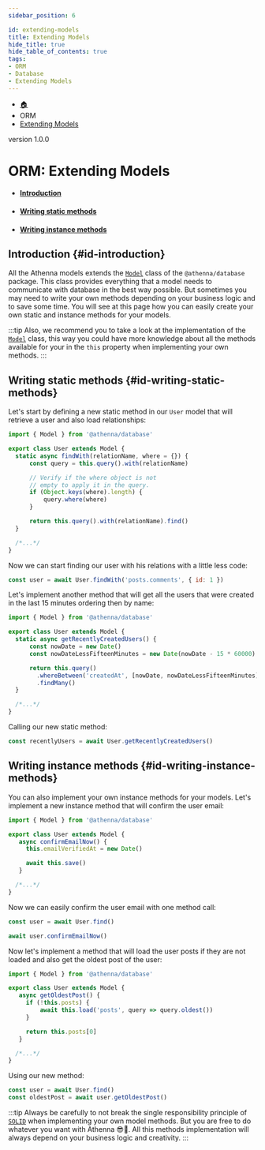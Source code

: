 ```yaml
---
sidebar_position: 6

id: extending-models
title: Extending Models
hide_title: true
hide_table_of_contents: true
tags:
- ORM
- Database
- Extending Models
---
```


<nav aria-label="breadcrumbs">
    <ul class="breadcrumbs">
        <li class="breadcrumbs__item">
            <a class="breadcrumbs__link" href="/">🏠</a>
        </li>
        <li class="breadcrumbs__item">
            <a class="breadcrumbs__link">ORM</a>
        </li>
        <li class="breadcrumbs__item">
            <a class="breadcrumbs__link" href="/docs/orm/extending-models">Extending Models</a>
        </li>
    </ul>
</nav>

<span class="badge badge--secondary margin-top-bot">version 1.0.0</span>

# ORM: Extending Models

- #### [Introduction](#id-introduction)
- #### [Writing static methods](#id-writing-static-methods)
- #### [Writing instance methods](#id-writing-instance-methods)

## Introduction {#id-introduction}

All the Athenna models extends the [`Model`](https://github.com/AthennaIO/Database/blob/develop/src/Models/Model.js) class of the `@athenna/database` package. This class
provides everything that a model needs to communicate with database in the best way possible. But sometimes you may need to write your own methods depending on your business
logic and to save some time. You will see at this page how you can easily create your own static and instance methods for your models.

:::tip
Also, we recommend you to take a look at the implementation of the [`Model`](https://github.com/AthennaIO/Database/blob/develop/src/Models/Model.js) class, this way you
could have more knowledge about all the methods available for your in the `this` property when implementing your own methods.
:::

## Writing static methods {#id-writing-static-methods}

Let's start by defining a new static method in our `User` model that will retrieve a user and also load relationships:

```javascript
import { Model } from '@athenna/database'

export class User extends Model {
  static async findWith(relationName, where = {}) {
      const query = this.query().with(relationName)

      // Verify if the where object is not
      // empty to apply it in the query.
      if (Object.keys(where).length) {
          query.where(where)
      }

      return this.query().with(relationName).find()
  }

  /*...*/
}
```

Now we can start finding our user with his relations with a little less code:

```javascript
const user = await User.findWith('posts.comments', { id: 1 })
```

Let's implement another method that will get all the users that were created in the last 15 minutes ordering then by name:

```javascript
import { Model } from '@athenna/database'

export class User extends Model {
  static async getRecentlyCreatedUsers() {
      const nowDate = new Date()
      const nowDateLessFifteenMinutes = new Date(nowDate - 15 * 60000)

      return this.query()
        .whereBetween('createdAt', [nowDate, nowDateLessFifteenMinutes])
        .findMany()
  }

  /*...*/
}
```

Calling our new static method:

```javascript
const recentlyUsers = await User.getRecentlyCreatedUsers()
```

## Writing instance methods {#id-writing-instance-methods}

You can also implement your own instance methods for your models. Let's implement a new instance method that will confirm the user email:

```javascript
import { Model } from '@athenna/database'

export class User extends Model {
   async confirmEmailNow() {
     this.emailVerifiedAt = new Date()

     await this.save()
   }

  /*...*/
}
```

Now we can easily confirm the user email with one method call:

```javascript
const user = await User.find()

await user.confirmEmailNow()
```

Now let's implement a method that will load the user posts if they are not loaded and also get the oldest post of the user:

```javascript
import { Model } from '@athenna/database'

export class User extends Model {
   async getOldestPost() {
     if (!this.posts) {
         await this.load('posts', query => query.oldest())
     }

     return this.posts[0]
   }

  /*...*/
}
```

Using our new method:

```javascript
const user = await User.find()
const oldestPost = await user.getOldestPost()
```

:::tip
Always be carefully to not break the single responsibility principle of [`SOLID`](https://medium.com/backticks-tildes/the-s-o-l-i-d-principles-in-pictures-b34ce2f1e898) when
implementing your own model methods. But you are free to do whatever you want with Athenna 😎🤙. All this methods implementation will always depend on your business logic and
creativity.
:::
